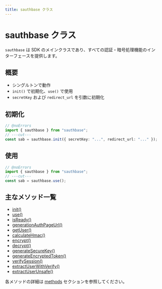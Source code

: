 ```yaml
---
title: sauthbase クラス
---
```


# sauthbase クラス

`sauthbase` は SDK のメインクラスであり、すべての認証・暗号処理機能のインターフェースを提供します。

## 概要

- シングルトンで動作
- `init()` で初期化、`use()` で使用
- `secretKey` および `redirect_url` を引数に初期化

## 初期化

```ts filename="TypeScript" showLineNumbers twoslash
// @noErrors
import { sauthbase } from "sauthbase";
// ---cut---
const sab = sauthbase.init({ secretKey: "...", redirect_url: "..." });
```

## 使用

```ts filename="TypeScript" showLineNumbers twoslash
// @noErrors
import { sauthbase } from "sauthbase";
// ---cut---
const sab = sauthbase.use();
```

## 主なメソッド一覧

- [init()](./methods/init)
- [use()](./methods/use)
- [isReady()](./methods/isReady)
- [generationAuthPageUrl()](./methods/generationAuthPageUrl)
- [getUser()](./methods/getUser)
- [calculateHmac()](./methods/calculateHmac)
- [encrypt()](./methods/encrypt)
- [decrypt()](./methods/decrypt)
- [generateSecureKey()](./methods/generateSecureKey)
- [generateEncryptedToken()](./methods/generateEncryptedToken)
- [verifySession()](./methods/verifySession)
- [extractUserWithVerify()](./methods/extractUserWithVerify)
- [extractUserUnsafe()](./methods/extractUserUnsafe)

各メソッドの詳細は [methods](./methods) セクションを参照してください。